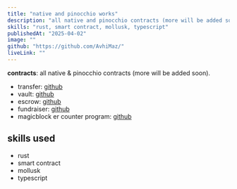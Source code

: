 ```yaml
---
title: "native and pinocchio works"
description: "all native and pinocchio contracts (more will be added soon)"
skills: "rust, smart contract, mollusk, typescript"
publishedAt: "2025-04-02"
image: ""
github: "https://github.com/AvhiMaz/"
liveLink: ""
---
```


**contracts**: all native & pinocchio contracts (more will be added soon).

- transfer: [github](https://github.com/AvhiMaz/cpi-transfer)
- vault: [github](https://github.com/AvhiMaz/vault)
- escrow: [github](https://github.com/AvhiMaz/escrow)
- fundraiser: [github](https://github.com/AvhiMaz/fundraiser)
- magicblock er counter program: [github](https://github.com/AvhiMaz/ephemeral-rollup-counter-program)

## skills used

- rust
- smart contract
- mollusk
- typescript
